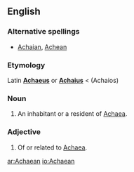 ==English==

===Alternative spellings===
* [[Achaian]], [[Achean]]

===Etymology===
Latin '''[[Achaeus]]''' or '''[[Achaius]]''' < {{AGr.}} '''{{polytonic|[[Ἀχαιός]]}}''' (Achaios)

===Noun===
{{en-noun}}

# An inhabitant or a resident of [[Achaea]].

===Adjective===
{{en-adj|-}}

# Of or related to [[Achaea]].

[[ar:Achaean]]
[[io:Achaean]]